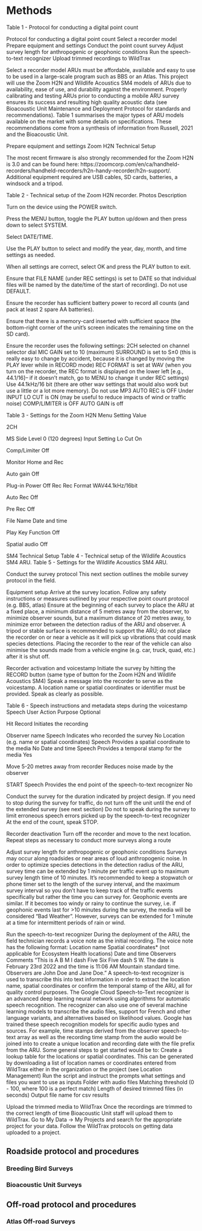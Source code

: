 # Methods


Table 1 - Protocol for conducting a digital point count

Protocol for conducting a digital point count
Select a recorder model
Prepare equipment and settings
Conduct the point count survey
Adjust survey length for anthropogenic or geophonic conditions
Run the speech-to-text recognizer 
Upload trimmed recordings to WildTrax


Select a recorder model
	ARUs must be affordable, available and easy to use to be used in a large-scale program such as BBS or an Atlas. This project will use the Zoom H2N and Wildlife Acoustics SM4 models of ARUs due to availability, ease of use, and durability against the environment. Properly calibrating and testing ARUs prior to conducting a mobile ARU survey ensures its success and resulting high quality acoustic data (see Bioacoustic Unit Maintenance and Deployment Protocol for standards and recommendations). Table 1 summarises the major types of ARU models available on the market with some details on specifications. These recommendations come from a synthesis of information from Russell, 2021 and the Bioacoustic Unit. 

Prepare equipment and settings
Zoom H2N Technical Setup

The most recent firmware is also strongly recommended for the Zoom H2N is 3.0 and can be found here: https://zoomcorp.com/en/ca/handheld-recorders/handheld-recorders/h2n-handy-recorder/h2n-support/. Additional equipment required are USB cables, SD cards, batteries, a windsock and a tripod.

Table 2 - Technical setup of the Zoom H2N recorder.
Photos
Description


Turn on the device using the POWER switch. 


Press the MENU button, toggle the PLAY button up/down and then press down to select SYSTEM. 


Select DATE/TIME. 


Use the PLAY button to select and modify the year, day, month, and time settings as needed. 


When all settings are correct, select OK and press the PLAY button to exit. 


Ensure that FILE NAME (under REC settings) is set to DATE so that individual files will be named by the date/time of the start of recording). Do not use DEFAULT. 


Ensure the recorder has sufficient battery power to record all counts (and pack at least 2 spare AA batteries). 


Ensure that there is a memory-card inserted with sufficient space (the bottom-right corner of the unit’s screen indicates the remaining time on the SD card). 


Ensure the recorder uses the following settings:
2CH selected on channel selector dial
MIC GAIN set to 10 (maximum)
SURROUND is set to S±0 (this is really easy to change by accident, because it is changed by moving the PLAY lever while in RECORD mode)
REC FORMAT is set at WAV (when you turn on the recorder, the REC format is displayed on the lower left [e.g., 44.1/16]– if it doesn’t match, go to MENU to change it under REC settings)
Use 44.1kHz/16 bit (there are other wav settings that would also work but use a little or a lot more memory). Do not use MP3
AUTO REC is OFF
Under INPUT
LO CUT is ON (may be useful to reduce impacts of wind or traffic noise)
COMP/LIMITER is OFF
AUTO GAIN is off


Table 3 - Settings for the Zoom H2N
Menu
Setting
Value


2CH




MS Side Level
0 (120 degrees)
Input Setting
Lo Cut
On


Comp/Limiter
Off


Monitor
Home and Rec


Auto gain
Off


Plug-in Power
Off
Rec
Rec Format
WAV44.1kHz/16bit


Auto Rec
Off


Pre Rec
Off


File Name
Date and time


Play Key Function
Off


Spatial audio
Off


SM4 Technical Setup
Table 4 - Technical setup of the Wildlife Acoustics SM4 ARU.
Table 5 - Settings for the Wildlife Acoustics SM4 ARU.

Conduct the survey protocol
This next section outlines the mobile survey protocol in the field.

Equipment setup
Arrive at the survey location. Follow any safety instructions or measures outlined by your respective point count protocol (e.g. BBS, atlas)
Ensure at the beginning of each survey to place the ARU at a fixed place, a minimum distance of 5 metres away from the observer, to minimize observer sounds, but a maximum distance of 20 metres away, to minimize error between the detection radius of the ARU and observer. 
A tripod or stable surface is recommended to support the ARU; do not place the recorder on or near a vehicle as it will pick up vibrations that could mask species detections. 
Placing the recorder to the rear of the vehicle can also minimise the sounds made from a vehicle engine (e.g. car, truck, quad, etc.) after it is shut off.

Recorder activation and voicestamp
Initiate the survey by hitting the RECORD button (same type of button for the Zoom H2N and Wildlife Acoustics SM4)
Speak a message into the recorder to serve as the voicestamp. A location name or spatial coordinates or identifier must be provided.  Speak as clearly as possible. 

Table 6 - Speech instructions and metadata steps during the voicestamp
Speech
User Action
Purpose
Optional


Hit Record
Initiates the recording


Observer name
Speech
Indicates who recorded the survey
No
Location (e.g. name or spatial coordinates)
Speech
Provides a spatial coordinate to the media
No
Date and time
Speech
Provides a temporal stamp for the media
Yes


Move 5-20 metres away from recorder
Reduces noise made by the observer


START
Speech
Provides the end point of the speech-to-text recognizer
No


Conduct the survey for the duration indicated by project design. If you need to stop during the survey for traffic, do not turn off the unit until the end of the extended survey (see next section)
Do not to speak during the survey to limit erroneous speech errors picked up by the speech-to-text recognizer
At the end of the count, speak STOP.

Recorder deactivation
Turn off the recorder and move to the next location. Repeat steps as necessary to conduct more surveys along a route

Adjust survey length for anthropogenic or geophonic conditions
Surveys may occur along roadsides or near areas of loud anthropogenic noise. In order to optimize species detections in the detection radius of the ARU, survey time can be extended by 1 minute per traffic event up to maximum survey length time of 10 minutes. It’s recommended to keep a stopwatch or phone timer set to the length of the survey interval,  and the maximum survey interval so you don’t have to keep track of the traffic events specifically but rather the time you can survey for. Geophonic events are similar. If it becomes too windy or rainy to continue the survey, i.e. if geophonic events last for >10 minutes during the survey, the media will be considered “Bad Weather”. However, surveys can be extended for 1 minute at a time for intermittent periods of rain or wind.


Run the speech-to-text recognizer
During the deployment of the ARU, the field technician records a voice note as the initial recording. The voice note has the following format:
Location name
Spatial coordinates* (not applicable for Ecosystem Health locations)
Date and time
Observers
Comments
“This is A B M I dash Five Six Five dash S W. The date is February 23rd 2022 and the time is 11:06 AM Mountain standard time. Observers are John Doe and Jane Doe.”
A speech-to-text recognizer is used to transcribe this into text information in order to extract the location name, spatial coordinates or confirm the temporal stamp of the ARU, all for quality control purposes. The Google Cloud Speech-to-Text recognizer is an advanced deep learning neural network using algorithms for automatic speech recognition. The recognizer can also use one of several machine learning models to transcribe the audio files, support for French and other language variants, and alternatives based on likelihood values. Google has trained these speech recognition models for specific audio types and sources. For example, time stamps derived from the observer speech-to-text array as well as the recording time stamp from the audio would be joined into to create a unique location and recording date with the file prefix from the ARU. Some general steps to get started would be to:
Create a lookup table for the locations or spatial coordinates. This can be generated by downloading a list of location names or coordinates entered from WildTrax either in the organization or the project (see Location Management)
Run the script and instruct the prompts what settings and files you want to use as inputs
Folder with audio files
Matching threshold (0 - 100, where 100 is a perfect match)
Length of desired trimmed files (in seconds)
Output file name for csv results

Upload the trimmed media to WildTrax
	Once the recordings are trimmed to the correct length of time Bioacoustic Unit staff will upload them to WildTrax. Go to My Data -> My Projects and search for the appropriate project for your data. Follow the WildTrax protocols on getting data uploaded to a project. 


## Roadside protocol and procedures

### Breeding Bird Surveys

### Bioacoustic Unit Surveys

## Off-road protocol and procedures

### Atlas Off-road Surveys
